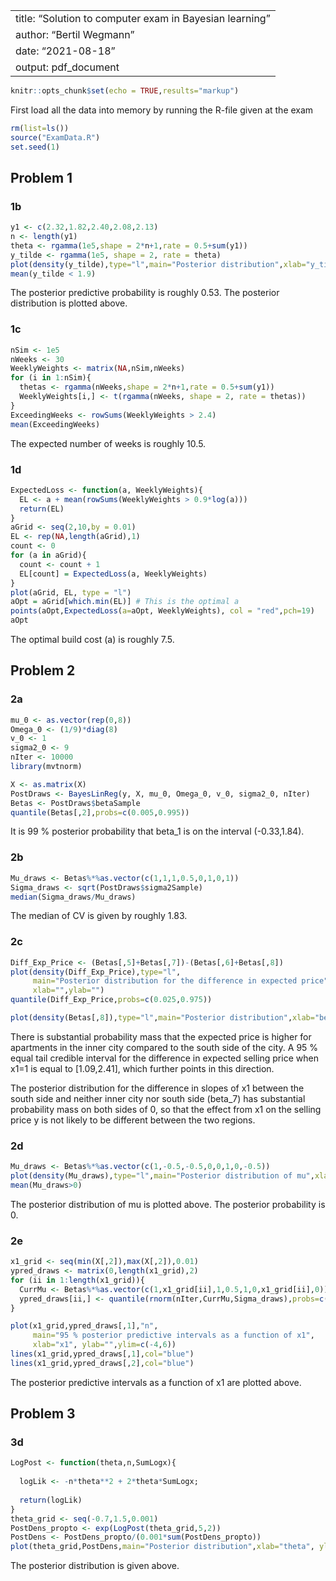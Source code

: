 
---
title: "Solution to computer exam in Bayesian learning"
author: "Bertil Wegmann"
date: "2021-08-18"
output: pdf_document
---

```r
knitr::opts_chunk$set(echo = TRUE,results="markup")
```

First load all the data into memory by running the R-file given at the exam
```r
rm(list=ls())
source("ExamData.R")
set.seed(1)
```

## Problem 1

### 1b
```r
y1 <- c(2.32,1.82,2.40,2.08,2.13)
n <- length(y1)
theta <- rgamma(1e5,shape = 2*n+1,rate = 0.5+sum(y1))
y_tilde <- rgamma(1e5, shape = 2, rate = theta)
plot(density(y_tilde),type="l",main="Posterior distribution",xlab="y_tilde",ylab="")
mean(y_tilde < 1.9)
```
The posterior predictive probability is roughly 0.53. The posterior distribution is plotted above.

### 1c
```r
nSim <- 1e5
nWeeks <- 30
WeeklyWeights <- matrix(NA,nSim,nWeeks)
for (i in 1:nSim){
  thetas <- rgamma(nWeeks,shape = 2*n+1,rate = 0.5+sum(y1))
  WeeklyWeights[i,] <- t(rgamma(nWeeks, shape = 2, rate = thetas))
}
ExceedingWeeks <- rowSums(WeeklyWeights > 2.4)
mean(ExceedingWeeks)
```
The expected number of weeks is roughly 10.5.

### 1d
```r
ExpectedLoss <- function(a, WeeklyWeights){
  EL <- a + mean(rowSums(WeeklyWeights > 0.9*log(a)))
  return(EL)
}
aGrid <- seq(2,10,by = 0.01)
EL <- rep(NA,length(aGrid),1)
count <- 0
for (a in aGrid){
  count <- count + 1
  EL[count] = ExpectedLoss(a, WeeklyWeights)
}
plot(aGrid, EL, type = "l")
aOpt = aGrid[which.min(EL)] # This is the optimal a
points(aOpt,ExpectedLoss(a=aOpt, WeeklyWeights), col = "red",pch=19)
aOpt
```
The optimal build cost (a) is roughly 7.5.

## Problem 2

### 2a
```r
mu_0 <- as.vector(rep(0,8))
Omega_0 <- (1/9)*diag(8)
v_0 <- 1
sigma2_0 <- 9
nIter <- 10000
library(mvtnorm)

X <- as.matrix(X)
PostDraws <- BayesLinReg(y, X, mu_0, Omega_0, v_0, sigma2_0, nIter)
Betas <- PostDraws$betaSample
quantile(Betas[,2],probs=c(0.005,0.995))
```
It is 99 % posterior probability that beta_1 is on the interval (-0.33,1.84).

### 2b
```r
Mu_draws <- Betas%*%as.vector(c(1,1,1,0.5,0,1,0,1))
Sigma_draws <- sqrt(PostDraws$sigma2Sample)
median(Sigma_draws/Mu_draws)
```
The median of CV is given by roughly 1.83.

### 2c
```r
Diff_Exp_Price <- (Betas[,5]+Betas[,7])-(Betas[,6]+Betas[,8])
plot(density(Diff_Exp_Price),type="l",
     main="Posterior distribution for the difference in expected price",
     xlab="",ylab="")
quantile(Diff_Exp_Price,probs=c(0.025,0.975))

plot(density(Betas[,8]),type="l",main="Posterior distribution",xlab="beta_7",ylab="")
```
There is substantial probability mass that the expected price is higher for apartments in the inner city compared to the south side of the city. A 95 % equal tail credible interval for the difference in expected selling price when x1=1 is equal to [1.09,2.41], which further points in this direction.

The posterior distribution for the difference in slopes of x1 between the south side and neither inner city nor south side (beta_7) has substantial probability mass on both sides of 0, so that the effect from x1 on the selling price y is not likely to be different between the two regions.

### 2d
```r
Mu_draws <- Betas%*%as.vector(c(1,-0.5,-0.5,0,0,1,0,-0.5))
plot(density(Mu_draws),type="l",main="Posterior distribution of mu",xlab="mu",ylab="")
mean(Mu_draws>0)
```
The posterior distribution of mu is plotted above. The posterior probability is 0.

### 2e
```r
x1_grid <- seq(min(X[,2]),max(X[,2]),0.01)
ypred_draws <- matrix(0,length(x1_grid),2)
for (ii in 1:length(x1_grid)){
  CurrMu <- Betas%*%as.vector(c(1,x1_grid[ii],1,0.5,1,0,x1_grid[ii],0))
  ypred_draws[ii,] <- quantile(rnorm(nIter,CurrMu,Sigma_draws),probs=c(0.025,0.975))
}

plot(x1_grid,ypred_draws[,1],"n",
     main="95 % posterior predictive intervals as a function of x1",
     xlab="x1", ylab="",ylim=c(-4,6))
lines(x1_grid,ypred_draws[,1],col="blue")
lines(x1_grid,ypred_draws[,2],col="blue")
```
The posterior predictive intervals as a function of x1 are plotted above.

## Problem 3

### 3d
```r
LogPost <- function(theta,n,SumLogx){
  
  logLik <- -n*theta**2 + 2*theta*SumLogx;
  
  return(logLik)
}
theta_grid <- seq(-0.7,1.5,0.001)
PostDens_propto <- exp(LogPost(theta_grid,5,2))
PostDens <- PostDens_propto/(0.001*sum(PostDens_propto))
plot(theta_grid,PostDens,main="Posterior distribution",xlab="theta", ylab="")
```
The posterior distribution is given above.


